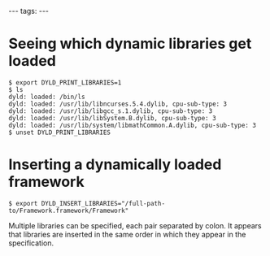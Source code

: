 ---
tags:
---
= Seeing which dynamic libraries get loaded =

<pre>$ export DYLD_PRINT_LIBRARIES=1
$ ls
dyld: loaded: /bin/ls
dyld: loaded: /usr/lib/libncurses.5.4.dylib, cpu-sub-type: 3
dyld: loaded: /usr/lib/libgcc_s.1.dylib, cpu-sub-type: 3
dyld: loaded: /usr/lib/libSystem.B.dylib, cpu-sub-type: 3
dyld: loaded: /usr/lib/system/libmathCommon.A.dylib, cpu-sub-type: 3
$ unset DYLD_PRINT_LIBRARIES</pre>

= Inserting a dynamically loaded framework =

<pre>$ export DYLD_INSERT_LIBRARIES="/full-path-to/Framework.framework/Framework"</pre>

Multiple libraries can be specified, each pair separated by colon. It appears that libraries are inserted in the same order in which they appear in the specification.
